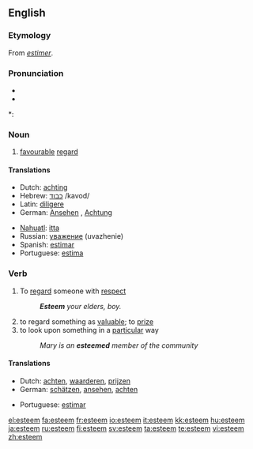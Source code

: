 ==English==

===Etymology===
From {{etyl|frm}} ''[[estimer]]''.

===Pronunciation===
* {{IPA|[ɛsˈtim]}}
* {{audio|en-us-esteem.ogg|Audio (US)}}

*: {{rhymes|iːm}}

===Noun===
{{en-noun|-}}

# [[favourable]] [[regard]]

====Translations====
{{top}}
* Dutch: [[achting]] {{f}}
* Hebrew: [[כבוד]] /kavod/
* Latin: [[diligere]]
* German: [[Ansehen]] {{n}}, [[Achtung]] {{f}}
{{mid}}
* [[Nahuatl]]: [[itta]]
* Russian: [[уважение]] (uvazhenie)
* Spanish: [[estimar]]
* Portuguese: [[estima]]
{{bottom}}

===Verb===
{{en-verb}}

# To [[regard]] someone with [[respect]]
#: '''''Esteem''' your elders, boy.''
# to regard something as [[valuable]]; to [[prize]]
# to look upon something in a [[particular]] way
#: ''Mary is an '''esteemed''' member of the community''

====Translations====
{{top}}
* Dutch: [[achten]], [[waarderen]], [[prijzen]]
* German: [[schätzen]], [[ansehen]], [[achten]]
{{mid}}
* Portuguese: [[estimar]]
{{bottom}}

[[el:esteem]]
[[fa:esteem]]
[[fr:esteem]]
[[io:esteem]]
[[it:esteem]]
[[kk:esteem]]
[[hu:esteem]]
[[ja:esteem]]
[[ru:esteem]]
[[fi:esteem]]
[[sv:esteem]]
[[ta:esteem]]
[[te:esteem]]
[[vi:esteem]]
[[zh:esteem]]
